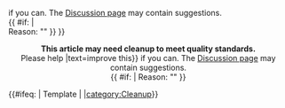 <div class="nomobile">{{Ambox
| image = [[Image:Cleanup.svg]]
| type = '''This article may need cleanup to meet quality standards.'''
| border = yellow
| info = Please help {{fullurl|{{FULLPAGENAME}}|action=edit{{#if: {{{1|}}} | &section={{{1}}} }}|text=improve this}} if you can.  The <includeonly>[[{{TALKPAGENAME}}|</includeonly><span class="pagetab">Discussion page</span><includeonly>]]</includeonly> may contain suggestions.<br />{{ #if: {{{1|}}} | <br />Reason: "''{{{1}}}''" }}
}}<br /></div><!--
--><div class="mobileonly" style="text-align:center">'''This article may need cleanup to meet quality standards.'''<br />Please help {{fullurl|{{FULLPAGENAME}}|action=edit{{#if: {{{1|}}} | &section={{{1}}} }}|text=improve this}} if you can.  The <includeonly>[[{{TALKPAGENAME}}|</includeonly>Discussion page<includeonly>]]</includeonly> may contain suggestions.<br />{{ #if: {{{1|}}} | Reason: "''{{{1}}}''" }}<br /></div><!--
-->{{#ifeq: {{NAMESPACE}} | Template | |<includeonly>[[category:Cleanup]]</includeonly>}}<noinclude>
{{doc}}

[[Category:Notice templates|{{PAGENAME}}]]</noinclude>